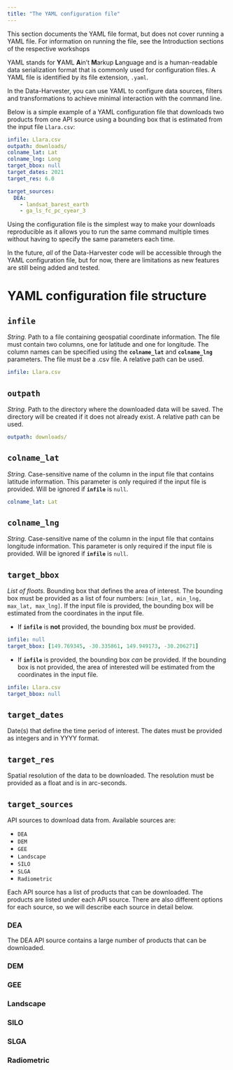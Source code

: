 ```yaml
---
title: "The YAML configuration file"
---
```

::: callout-note
This section documents the YAML file format, but does not cover running a YAML file. For information on running the file, see the Introduction sections of the respective workshops
:::

YAML stands for **Y**AML **A**in't **M**arkup **L**anguage and is a human-readable data serialization format that is commonly used for configuration files. A YAML file is identified by its file extension, `.yaml`. 

In the Data-Harvester, you can use YAML to configure data sources, filters and transformations to achieve minimal interaction with the command line. 

<!-- ## Brief overview

The Data-Harvester has been configured to read YAML configuration files by default. 

At a bare minimum, a YAML configuration file must contain:

1. either a source file containing geospatial coordinate information (`infile`), or a bounding box that defines the area of interest (`target_bbox`);
2. filters that define the type of data to be downloaded i.e. dates, resolution and products (`target_dates`, `target_res`, `target_sources`); and
3. an output path that defines where the downloaded data will be saved (`outpath`). -->

Below is a simple example of a YAML configuration file that downloads two products from one API source using a bounding box that is estimated from the input file `Llara.csv`:

```yaml
infile: Llara.csv
outpath: downloads/
colname_lat: Lat
colname_lng: Long
target_bbox: null
target_dates: 2021
target_res: 6.0

target_sources:
  DEA:
    - landsat_barest_earth
    - ga_ls_fc_pc_cyear_3
```
Using the configuration file is the simplest way to make your downloads reproducible as it allows you to run the same command multiple times without having to specify the same parameters each time.

In the future, *all* of the Data-Harvester code will be accessible through the YAML configuration file, but for now, there are limitations as new features are still being added and tested.

# YAML configuration file structure

## `infile`

*String.*
Path to a file containing geospatial coordinate information. The file must contain two columns, one for latitude and one for longitude. The column names can be specified using the **`colname_lat`** and **`colname_lng`** parameters. The file must be a .csv file. A relative path can be used.

```yaml
infile: Llara.csv
```

## `outpath`

*String.*
Path to the directory where the downloaded data will be saved. The directory will be created if it does not already exist. A relative path can be used.

```yaml
outpath: downloads/
```

## `colname_lat`

*String.*
Case-sensitive name of the column in the input file that contains latitude information. This parameter is only required if the input file is provided. Will be ignored if **`infile`** is `null`.

```yaml
colname_lat: Lat
```

## `colname_lng`

*String.*
Case-sensitive name of the column in the input file that contains longitude information. This parameter is only required if the input file is provided. Will be ignored if **`infile`** is `null`.

## `target_bbox`

*List of floats.*
Bounding box that defines the area of interest. The bounding box must be provided as a list of four numbers: `[min_lat, min_lng, max_lat, max_lng]`. If the input file is provided, the bounding box will be estimated from the coordinates in the input file. 

- If **`infile`** is **not** provided, the bounding box *must* be provided.

```yaml
infile: null
target_bbox: [149.769345, -30.335861, 149.949173, -30.206271]
```

- If **`infile`** is provided, the bounding box *can* be provided. If the bounding box is not provided, the area of interested will be estimated from the coordinates in the input file.

```yaml
infile: Llara.csv
target_bbox: null
```

## `target_dates`
Date(s) that define the time period of interest. The dates must be provided as integers and in YYYY format.

## `target_res`
Spatial resolution of the data to be downloaded. The resolution must be provided as a float and is in arc-seconds.

## `target_sources`
API sources to download data from. Available sources are:

- `DEA`
- `DEM`
- `GEE`
- `Landscape`
- `SILO`
- `SLGA`
- `Radiometric`

Each API source has a list of products that can be downloaded. The products are listed under each API source. There are also different options for each source, so we will describe each source in detail below.

### DEA

The DEA API source contains a large number of products that can be downloaded. 

### DEM

### GEE

### Landscape

### SILO

### SLGA

### Radiometric